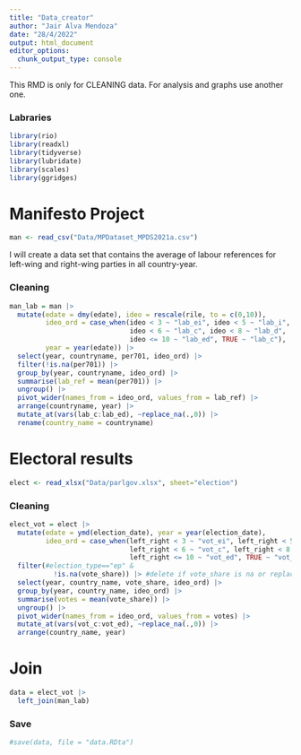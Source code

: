 ```yaml
---
title: "Data_creator"
author: "Jair Alva Mendoza"
date: "28/4/2022"
output: html_document
editor_options: 
  chunk_output_type: console
---
```


This RMD is only for CLEANING data. For analysis and graphs use another one. 

### Labraries
```r
library(rio)
library(readxl)
library(tidyverse)
library(lubridate)
library(scales)
library(ggridges)
```

# Manifesto Project
```r
man <- read_csv("Data/MPDataset_MPDS2021a.csv")
```

I will create a data set that contains the average of labour references for left-wing and right-wing parties in all country-year.

### Cleaning
```r
man_lab = man |> 
  mutate(edate = dmy(edate), ideo = rescale(rile, to = c(0,10)), 
         ideo_ord = case_when(ideo < 3 ~ "lab_ei", ideo < 5 ~ "lab_i",
                              ideo < 6 ~ "lab_c", ideo < 8 ~ "lab_d", 
                              ideo <= 10 ~ "lab_ed", TRUE ~ "lab_c"), 
         year = year(edate)) |> 
  select(year, countryname, per701, ideo_ord) |>
  filter(!is.na(per701)) |> 
  group_by(year, countryname, ideo_ord) |>
  summarise(lab_ref = mean(per701)) |> 
  ungroup() |> 
  pivot_wider(names_from = ideo_ord, values_from = lab_ref) |> 
  arrange(countryname, year) |> 
  mutate_at(vars(lab_c:lab_ed), ~replace_na(.,0)) |> 
  rename(country_name = countryname)
```

# Electoral results
```r
elect <- read_xlsx("Data/parlgov.xlsx", sheet="election")
```

### Cleaning
```r
elect_vot = elect |> 
  mutate(edate = ymd(election_date), year = year(election_date),
         ideo_ord = case_when(left_right < 3 ~ "vot_ei", left_right < 5 ~ "vot_i",
                              left_right < 6 ~ "vot_c", left_right < 8 ~ "vot_d",
                              left_right <= 10 ~ "vot_ed", TRUE ~ "vot_c")) |> 
  filter(#election_type=="ep" & 
           !is.na(vote_share)) |> #delete if vote_share is na or replace with 0?
  select(year, country_name, vote_share, ideo_ord) |>
  group_by(year, country_name, ideo_ord) |> 
  summarise(votes = mean(vote_share)) |> 
  ungroup() |> 
  pivot_wider(names_from = ideo_ord, values_from = votes) |> 
  mutate_at(vars(vot_c:vot_ed), ~replace_na(.,0)) |> 
  arrange(country_name, year)
```

# Join
```r
data = elect_vot |> 
  left_join(man_lab)
```

### Save 
```r
#save(data, file = "data.RDta")
```

